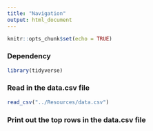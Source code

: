 ```yaml
---
title: "Navigation"
output: html_document
---
```


```r
knitr::opts_chunk$set(echo = TRUE)
```

### Dependency
```r
library(tidyverse)
```

### Read in the data.csv file
```r
read_csv("../Resources/data.csv")

```

### Print out the top rows in the data.csv file  
```r

```

